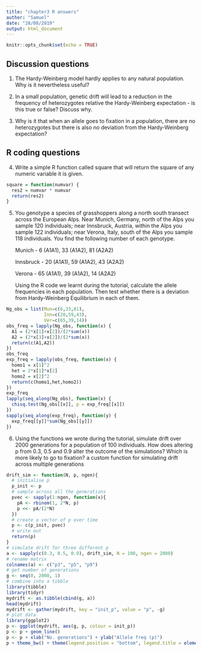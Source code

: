 ```yaml
---
title: "chapter3 R answers"
author: "Samuel"
date: "28/08/2019"
output: html_document
---
```


```r
knitr::opts_chunk$set(echo = TRUE)
```

## Discussion questions

1. The Hardy-Weinberg model hardly applies to any natural population. Why is it nevertheless useful?

2. In a small population, genetic drift will lead to a reduction in the frequency of heterozygotes relative the Hardy-Weinberg expectation - is this true or false? Discuss why.

3. Why is it that when an allele goes to fixation in a population, there are no heterozygotes but there is also no deviation from the Hardy-Weinberg expectation?

## R coding questions

4. Write a simple R function called square that will return the square of any numeric variable it is given.

```r
square = function(numvar) {
  res2 = numvar * numvar
  return(res2)
}
```

5.	You genotype a species of grasshoppers along a north south transect across the European Alps. Near Munich, Germany, north of the Alps you sample 120 individuals; near Innsbruck, Austria, within the Alps you sample 122 individuals; near Verona, Italy, south of the Alps you sample 118 individuals. You find the following number of each genotype.

    Munich - 6 (A1A1), 33 (A1A2), 81 (A2A2)

    Innsbruck  - 20 (A1A1), 59 (A1A2), 43 (A2A2)

    Verona - 65 (A1A1), 39 (A1A2), 14 (A2A2)

    Using the R code we learnt during the tutorial, calculate the allele frequencies in each population. Then test whether there is a deviation from Hardy-Weinberg Equilibrium in each of them.
    
```r
Ng_obs = list(Mun=c(6,33,81),
              Inn=c(20,59,43),
              Ver=c(65,39,14))
obs_freq = lapply(Ng_obs, function(x) {
  A1 = (2*x[1]+x[2])/(2*sum(x))
  A2 = (2*x[3]+x[2])/(2*sum(x))
  return(c(A1,A2))
})
obs_freq
exp_freq = lapply(obs_freq, function(x) {
  homo1 = x[1]^2
  het = 2*x[1]*x[2]
  homo2 = x[2]^2
  return(c(homo1,het,homo2))
})
exp_freq
lapply(seq_along(Ng_obs), function(x) {
  chisq.test(Ng_obs[[x]], p = exp_freq[[x]])
})
sapply(seq_along(exp_freq), function(y) {
  exp_freq[[y]]*sum(Ng_obs[[y]])
})
```

6. Using the functions we wrote during the tutorial, simulate drift over 2000 generations for a population of 100 individuals. How does altering p from 0.3, 0.5 and 0.9 alter the outcome of the simulations? Which is more likely to go to fixation? a custom function for simulating drift across multiple generations

```r
drift_sim <- function(N, p, ngen){
  # initialise p
  p_init <- p
  # sample across all the generations
  pvec <- sapply(1:ngen, function(x){
    pA <- rbinom(1, 2*N, p)
    p <<- pA/(2*N)
  })
  # create a vector of p over time
  p <- c(p_init, pvec)
  # write out
  return(p)
}
# simulate drift for three different p
a <- sapply(c(0.3, 0.5, 0.9), drift_sim, N = 100, ngen = 2000)
# rename matrix
colnames(a) <- c("p3", "p5", "p9")
# get number of generations
g <- seq(0, 2000, 1)
# combine into a tibble
library(tibble)
library(tidyr)
mydrift <- as.tibble(cbind(g, a))
head(mydrift)
mydrift <- gather(mydrift, key = "init_p", value = "p", -g)
# plot data
library(ggplot2)
p <- ggplot(mydrift, aes(g, p, colour = init_p))
p <- p + geom_line()
p <- p + xlab("No. generations") + ylab("Allele freq (p)")
p + theme_bw() + theme(legend.position = "bottom", legend.title = element_blank()) 
```

